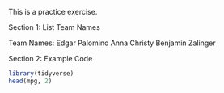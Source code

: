 

This is a practice exercise. 


Section 1: List Team Names

Team Names:
Edgar Palomino 
Anna Christy
Benjamin Zalinger




Section 2: Example Code 
```r
library(tidyverse)
head(mpg, 2)
```

